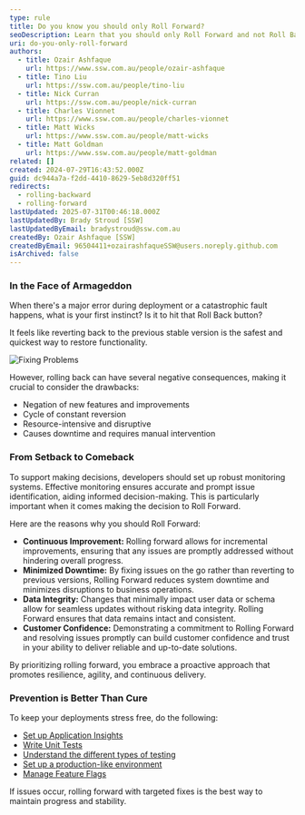 ```yaml
---
type: rule
title: Do you know you should only Roll Forward?
seoDescription: Learn that you should only Roll Forward and not Roll Backward.
uri: do-you-only-roll-forward
authors:
  - title: Ozair Ashfaque
    url: https://www.ssw.com.au/people/ozair-ashfaque
  - title: Tino Liu
    url: https://ssw.com.au/people/tino-liu
  - title: Nick Curran
    url: https://ssw.com.au/people/nick-curran
  - title: Charles Vionnet
    url: https://www.ssw.com.au/people/charles-vionnet
  - title: Matt Wicks
    url: https://www.ssw.com.au/people/matt-wicks
  - title: Matt Goldman
    url: https://www.ssw.com.au/people/matt-goldman
related: []
created: 2024-07-29T16:43:52.000Z
guid: dc944a7a-f2dd-4410-8629-5eb8d320ff51
redirects:
  - rolling-backward
  - rolling-forward
lastUpdated: 2025-07-31T00:46:18.000Z
lastUpdatedBy: Brady Stroud [SSW]
lastUpdatedByEmail: bradystroud@ssw.com.au
createdBy: Ozair Ashfaque [SSW]
createdByEmail: 96504411+ozairashfaqueSSW@users.noreply.github.com
isArchived: false
---
```


### In the Face of Armageddon

When there's a major error during deployment or a catastrophic fault happens, what is your first instinct? Is it to hit that Roll Back button?

It feels like reverting back to the previous stable version is the safest and quickest way to restore functionality.

![Fixing Problems](https://imgs.xkcd.com/comics/fixing_problems.png)

However, rolling back can have several negative consequences, making it crucial to consider the drawbacks:

* Negation of new features and improvements
* Cycle of constant reversion
* Resource-intensive and disruptive
* Causes downtime and requires manual intervention

### From Setback to Comeback

To support making decisions, developers should set up robust monitoring systems. Effective monitoring ensures accurate and prompt issue identification, aiding informed decision-making. This is particularly important when it comes making the decision to Roll Forward.

Here are the reasons why you should Roll Forward:

* **Continuous Improvement:** Rolling forward allows for incremental improvements, ensuring that any issues are promptly addressed without hindering overall progress.
* **Minimized Downtime:** By fixing issues on the go rather than reverting to previous versions, Rolling Forward reduces system downtime and minimizes disruptions to business operations.
* **Data Integrity:** Changes that minimally impact user data or schema allow for seamless updates without risking data integrity. Rolling Forward ensures that data remains intact and consistent.
* **Customer Confidence:** Demonstrating a commitment to Rolling Forward and resolving issues promptly can build customer confidence and trust in your ability to deliver reliable and up-to-date solutions.

By prioritizing rolling forward, you embrace a proactive approach that promotes resilience, agility, and continuous delivery.

### Prevention is Better Than Cure

To keep your deployments stress free, do the following:

* [Set up Application Insights](https://www.ssw.com.au/rules/rules-to-better-application-insights/)
* [Write Unit Tests](https://www.ssw.com.au/rules/rules-to-better-unit-tests/)
* [Understand the different types of testing](https://www.ssw.com.au/rules/different-types-of-testing/)
* [Set up a production-like environment](https://www.ssw.com.au/rules/do-you-know-which-environments-you-need-to-provision-when-starting-a-new-project/)
* [Manage Feature Flags](https://learn.microsoft.com/en-us/azure/azure-app-configuration/manage-feature-flags?tabs=azure-portal&WT.mc_id=AZ-MVP-33518)

If issues occur, rolling forward with targeted fixes is the best way to maintain progress and stability.
